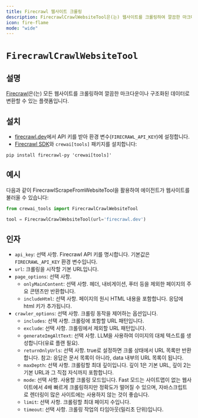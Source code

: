 ```yaml
---
title: Firecrawl 웹사이트 크롤링
description: FirecrawlCrawlWebsiteTool은(는) 웹사이트를 크롤링하여 깔끔한 마크다운이나 구조화된 데이터로 변환하도록 설계되었습니다.
icon: fire-flame
mode: "wide"
---
```


# `FirecrawlCrawlWebsiteTool`

## 설명

[Firecrawl](https://firecrawl.dev)은(는) 모든 웹사이트를 크롤링하여 깔끔한 마크다운이나 구조화된 데이터로 변환할 수 있는 플랫폼입니다.

## 설치

- [firecrawl.dev](https://firecrawl.dev)에서 API 키를 받아 환경 변수(`FIRECRAWL_API_KEY`)에 설정합니다.
- [Firecrawl SDK](https://github.com/mendableai/firecrawl)와 `crewai[tools]` 패키지를 설치합니다:

```shell
pip install firecrawl-py 'crewai[tools]'
```

## 예시

다음과 같이 FirecrawlScrapeFromWebsiteTool을 활용하여 에이전트가 웹사이트를 불러올 수 있습니다:

```python Code
from crewai_tools import FirecrawlCrawlWebsiteTool

tool = FirecrawlCrawlWebsiteTool(url='firecrawl.dev')
```

## 인자

- `api_key`: 선택 사항. Firecrawl API 키를 명시합니다. 기본값은 `FIRECRAWL_API_KEY` 환경 변수입니다.
- `url`: 크롤링을 시작할 기본 URL입니다.
- `page_options`: 선택 사항.
  - `onlyMainContent`: 선택 사항. 헤더, 내비게이션, 푸터 등을 제외한 페이지의 주요 콘텐츠만 반환합니다.
  - `includeHtml`: 선택 사항. 페이지의 원시 HTML 내용을 포함합니다. 응답에 html 키가 추가됩니다.
- `crawler_options`: 선택 사항. 크롤링 동작을 제어하는 옵션입니다.
  - `includes`: 선택 사항. 크롤링에 포함할 URL 패턴입니다.
  - `exclude`: 선택 사항. 크롤링에서 제외할 URL 패턴입니다.
  - `generateImgAltText`: 선택 사항. LLM을 사용하여 이미지의 대체 텍스트를 생성합니다(유료 플랜 필요).
  - `returnOnlyUrls`: 선택 사항. true로 설정하면 크롤 상태에서 URL 목록만 반환합니다. 참고: 응답은 문서 목록이 아니라, data 내부의 URL 목록이 됩니다.
  - `maxDepth`: 선택 사항. 크롤링할 최대 깊이입니다. 깊이 1은 기본 URL, 깊이 2는 기본 URL과 그 직접 자식까지 포함합니다.
  - `mode`: 선택 사항. 사용할 크롤링 모드입니다. Fast 모드는 사이트맵이 없는 웹사이트에서 4배 빠르게 크롤링하지만 정확도가 떨어질 수 있으며, 자바스크립트로 렌더링이 많은 사이트에는 사용하지 않는 것이 좋습니다.
  - `limit`: 선택 사항. 크롤링할 최대 페이지 수입니다.
  - `timeout`: 선택 사항. 크롤링 작업의 타임아웃(밀리초 단위)입니다.
